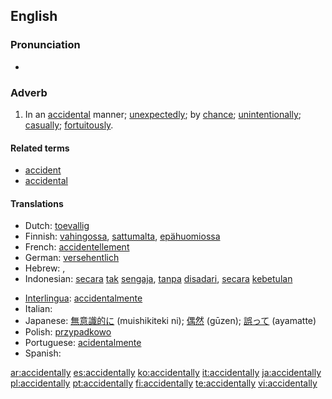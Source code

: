 ==English==

===Pronunciation===
*{{audio|en-us-accidentally.ogg|Audio (US)}}

===Adverb===
{{en-adv}}

# In an [[accidental]] manner; [[unexpectedly]]; by [[chance]]; [[unintentionally]]; [[casually]]; [[fortuitously]].

====Related terms====
*[[accident]]
*[[accidental]]

====Translations====
{{top}}
* Dutch: [[toevallig]]
* Finnish: [[vahingossa]], [[sattumalta]], [[epähuomiossa]]
* French: [[accidentellement]]
* German: [[versehentlich]]
* Hebrew: {{t|he|במקרה|tr=b'miqré|sc=Hebr}}, {{t|he|לא בכוונה|tr=lo' b'khavaná|sc=Hebr}}
* Indonesian: [[secara]] [[tak]] [[sengaja]], [[tanpa]] [[sadar|disadari]], [[secara]] [[kebetulan]]
{{mid}}
* [[Interlingua]]: [[accidentalmente]]
* Italian: {{t+|it|casualmente}}
* Japanese: [[無意識的に]] (muishikiteki ni); [[偶然]] (gūzen); [[誤って]] (ayamatte)
* Polish: [[przypadkowo]]
* Portuguese: [[acidentalmente]]
* Spanish: {{t-|es|accidentalmente}}
{{bottom}}

[[ar:accidentally]]
[[es:accidentally]]
[[ko:accidentally]]
[[it:accidentally]]
[[ja:accidentally]]
[[pl:accidentally]]
[[pt:accidentally]]
[[fi:accidentally]]
[[te:accidentally]]
[[vi:accidentally]]